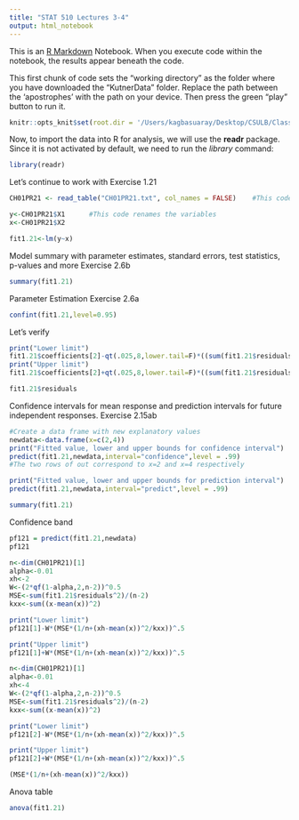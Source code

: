 ```yaml
---
title: "STAT 510 Lectures 3-4"
output: html_notebook
---
```


This is an [R Markdown](http://rmarkdown.rstudio.com) Notebook. When you execute code within the notebook, the results appear beneath the code.

This first chunk of code sets the "working directory" as the folder where you have downloaded the "KutnerData" folder. Replace the path between the 'apostrophes' with the path on your device. Then press the green "play" button to run it.

```r
knitr::opts_knit$set(root.dir = '/Users/kagbasuaray/Desktop/CSULB/Classes/510/STAT510_Code/KutnerData/Chapter  1 Data Sets')
```

Now, to import the data into R for analysis, we will use the **readr** package. Since it is not activated by default, we need to run the *library* command:

```r
library(readr)
```

Let's continue to work with Exercise 1.21

```r
CH01PR21 <- read_table("CH01PR21.txt", col_names = FALSE)    #This code imports the data

y<-CH01PR21$X1      #This code renames the variables
x<-CH01PR21$X2

fit1.21<-lm(y~x)
```

Model summary with parameter estimates, standard errors, test statistics, p-values and more Exercise 2.6b

```r
summary(fit1.21)
```

Parameter Estimation Exercise 2.6a

```r
confint(fit1.21,level=0.95)
```

Let's verify

```r
print("Lower limit")
fit1.21$coefficients[2]-qt(.025,8,lower.tail=F)*((sum(fit1.21$residuals^2)/8)/(sum((x-mean(x))^2)))^.5
print("Upper limit")
fit1.21$coefficients[2]+qt(.025,8,lower.tail=F)*((sum(fit1.21$residuals^2)/8)/(sum((x-mean(x))^2)))^.5

fit1.21$residuals
```

Confidence intervals for mean response and prediction intervals for future independent responses. Exercise 2.15ab

```r
#Create a data frame with new explanatory values
newdata<-data.frame(x=c(2,4))
print("Fitted value, lower and upper bounds for confidence interval")
predict(fit1.21,newdata,interval="confidence",level = .99)
#The two rows of out correspond to x=2 and x=4 respectively

print("Fitted value, lower and upper bounds for prediction interval")
predict(fit1.21,newdata,interval="predict",level = .99)

summary(fit1.21)
```

Confidence band

```r
pf121 = predict(fit1.21,newdata)
pf121
```

```r
n<-dim(CH01PR21)[1]
alpha<-0.01
xh<-2
W<-(2*qf(1-alpha,2,n-2))^0.5
MSE<-sum(fit1.21$residuals^2)/(n-2)
kxx<-sum((x-mean(x))^2)

print("Lower limit")
pf121[1]-W*(MSE*(1/n+(xh-mean(x))^2/kxx))^.5

print("Upper limit")
pf121[1]+W*(MSE*(1/n+(xh-mean(x))^2/kxx))^.5
```

```r
n<-dim(CH01PR21)[1]
alpha<-0.01
xh<-4
W<-(2*qf(1-alpha,2,n-2))^0.5
MSE<-sum(fit1.21$residuals^2)/(n-2)
kxx<-sum((x-mean(x))^2)

print("Lower limit")
pf121[2]-W*(MSE*(1/n+(xh-mean(x))^2/kxx))^.5

print("Upper limit")
pf121[2]+W*(MSE*(1/n+(xh-mean(x))^2/kxx))^.5

(MSE*(1/n+(xh-mean(x))^2/kxx))

```

Anova table

```r
anova(fit1.21)
```

